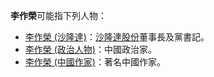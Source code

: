 '''李作榮'''可能指下列人物：
*[[李作榮_(沙隆達)|李作榮 (沙隆達)]]：[[沙隆達股份|沙隆達股份]]董事長及黨書記。
*[[李作榮_(政治人物)|李作榮 (政治人物)]]：中國政治家。
*[[李作榮_(中國作家)|李作榮 (中國作家)]]：著名中國作家。

{{disambig|Cat=三字李姓人名消歧义}}